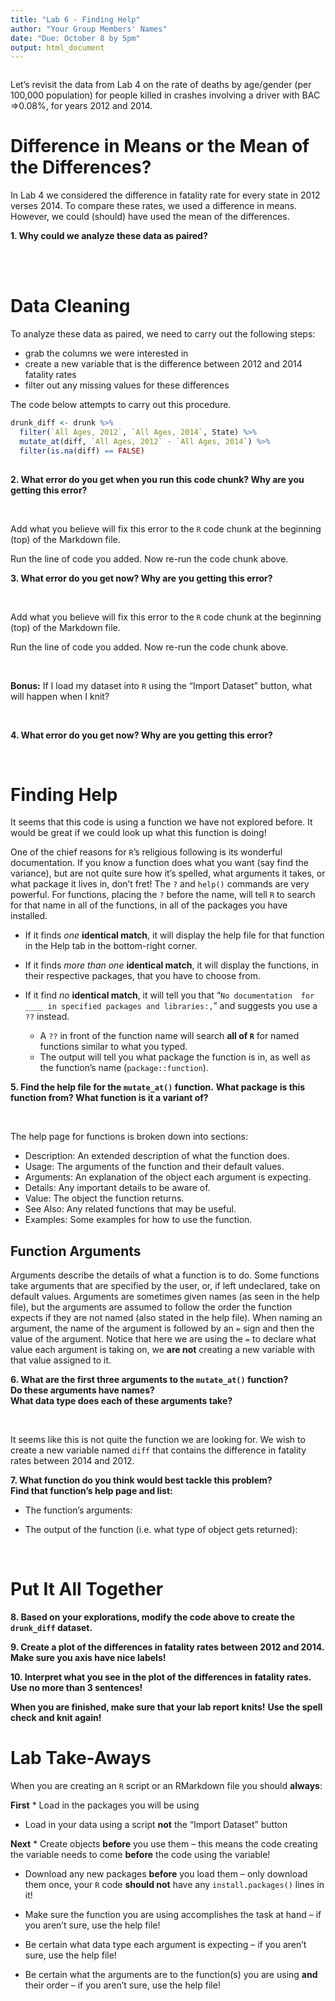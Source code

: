 ```yaml
---
title: "Lab 6 - Finding Help"
author: "Your Group Members' Names"
date: "Due: October 8 by 5pm"
output: html_document
---
```


```r

```


Let's revisit the data from Lab 4 on the rate of deaths by age/gender 
(per 100,000 population) for people killed in crashes involving a driver 
with BAC =>0.08%, for years 2012 and 2014.  

# Difference in Means or the Mean of the Differences? 

In Lab 4 we considered the difference in fatality rate for every state in 2012 
verses 2014. To compare these rates, we used a difference in means. However, 
we could (should) have used the mean of the differences.   

__1. Why could we analyze these data as paired?__  


</br>
</br>

# Data Cleaning 

To analyze these data as paired, we need to carry out the following steps:  

* grab the columns we were interested in   
* create a new variable that is the difference between 2012 and 2014 fatality rates  
* filter out any missing values for these differences  

The code below attempts to carry out this procedure. 

```r

drunk_diff <- drunk %>% 
  filter(`All Ages, 2012`, `All Ages, 2014`, State) %>%  
  mutate_at(diff, `All Ages, 2012` - `All Ages, 2014`) %>% 
  filter(is.na(diff) == FALSE)
  
```  


__2. What error do you get when you run this code chunk? Why are you getting this error?__ 



</br> 

Add what you believe will fix this error to the `R` code chunk at the beginning 
(top) of the Markdown file.  

Run the line of code you added. Now re-run the code chunk above. 


__3. What error do you get now? Why are you getting this error?__ 



</br> 

Add what you believe will fix this error to the `R` code chunk at the beginning 
(top) of the Markdown file.  

Run the line of code you added. Now re-run the code chunk above. 

</br>

__Bonus:__ If I load my dataset into `R` using the "Import Dataset" button, what
will happen when I knit?



</br>

__4. What error do you get now? Why are you getting this error?__ 



</br> 

# Finding Help  

It seems that this code is using a function we have not explored before. It 
would be great if we could look up what this function is doing!  

One of the chief reasons for `R`'s religious following is its wonderful 
documentation. If you know a function does what you want (say find the 
variance), but are not quite sure how it's spelled, what arguments it takes, or 
what package it lives in, don't fret! The `?` and `help()` commands are very 
powerful. For functions, placing the `?` before the name, will tell `R` to 
search for that name in all of the functions, in all of the packages you have 
installed.  

* If it finds _one_ __identical match__, it will display the help file for that 
function in the Help tab in the bottom-right corner.  
* If it finds _more than one_ __identical match__, it will display the functions,
in their respective packages, that you have to choose from.  
* If it find _no_ __identical match__, it will tell you that "`No documentation 
for ____ in specified packages and libraries:,`" and suggests you use a `??` 
instead.  
    
    + A `??` in front of the function name will search __all of `R`__ for named 
    functions similar to what you typed.  
    + The output will tell you what package the function is in, as well as the 
    function's name (`package::function`).  


__5. Find the help file for the `mutate_at()` function.__ 
__What package is this function from? What function is it a variant of?__ 



</br> 


The help page for functions is broken down into sections:  

* Description: An extended description of what the function does.   
* Usage: The arguments of the function and their default values.     
* Arguments: An explanation of the object each argument is expecting.  
* Details: Any important details to be aware of.    
* Value: The object the function returns.      
* See Also: Any related functions that may be useful.    
* Examples: Some examples for how to use the function.

## Function Arguments  

Arguments describe the details of what a function is to do. Some functions take 
arguments that are specified by the user, or, if left undeclared, take on 
default values. Arguments are sometimes given names (as seen in the help
file), but the arguments are assumed to follow the order the function 
expects if they are not named (also stated in the help file). When naming an 
argument, the name of the argument is followed by an `=` sign and then the value
of the argument. Notice that here we are using the `=` to declare what value 
each argument is taking on, we **are not** creating a new variable with that 
value assigned to it.   


__6. What are the first three arguments to the `mutate_at()` function?__  
__Do these arguments have names?__  
__What data type does each of these arguments take?__ 



</br> 

It seems like this is not quite the function we are looking for. We wish to 
create a new variable named `diff` that contains the difference in fatality 
rates between 2014 and 2012.  


__7. What function do you think would best tackle this problem?__  
__Find that function's help page and list:__ 


* The function's arguments:   



* The output of the function (i.e. what type of object gets returned):  



</br>

# Put It All Together  

__8. Based on your explorations, modify the code above to create the `drunk_diff` dataset.__ 
<!-- Change the code in the earlier code chunk, DO NOT make a new code chunk!  -->



__9. Create a plot of the differences in fatality rates between 2012 and 2014.__ 
__Make sure you axis have nice labels!__  




__10. Interpret what you see in the plot of the differences in fatality rates.__ 
__Use no more than 3 sentences!__ 




__When you are finished, make sure that your lab report knits!__ 
__Use the spell check and knit again!__ 



# Lab Take-Aways 

When you are creating an `R` script or an RMarkdown file you should **always**:  

__First__ 
* Load in the packages you will be using  

* Load in your data using a script **not** the "Import Dataset" button  


__Next__ 
* Create objects **before** you use them -- this means the code creating the 
variable needs to come **before** the code using the variable!  

* Download any new packages **before** you load them -- only download them once, 
your `R` code **should not** have any `install.packages()` lines in it! 

* Make sure the function you are using accomplishes the task at hand -- if you 
aren't sure, use the help file! 

* Be certain what data type each argument is expecting -- if you aren't sure, 
use the help file!  

* Be certain what the arguments are to the function(s) you are using **and** 
their order -- if you aren't sure, use the help file! 

